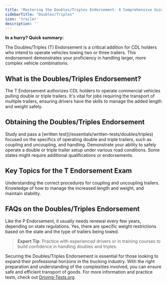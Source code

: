 ```yaml
---
title: 'Mastering the Doubles/Triples Endorsement: A Comprehensive Guide'
sidebarTitle: "Doubles/Triples"
icon: 'trailer'
description: ''
---
```

<Tip>**In a hurry? Quick summary:** </Tip>

The Doubles/Triples (T) Endorsement is a critical addition for CDL holders who intend to operate vehicles towing two or three trailers. This endorsement demonstrates your proficiency in handling larger, more complex vehicle combinations.

<Snippet file="doubles-triples-endorsement-diagram.mdx" />

## What is the Doubles/Triples Endorsement?

<AccordionGroup>
  <Accordion title="Overview of the T Endorsement">
    The T Endorsement authorizes CDL holders to operate commercial vehicles pulling double or triple trailers.
  </Accordion>

  <Accordion title="Significance of the T Endorsement">
    It's vital for jobs requiring the transport of multiple trailers, ensuring drivers have the skills to manage the added length and weight safely.
  </Accordion>
</AccordionGroup>

## Obtaining the Doubles/Triples Endorsement

<Steps>
  <Step title="Pass the Knowledge Test">
    Study and pass a [written test](/essentials/written-tests/doubles/triples) focused on the specifics of operating double and triple trailers, such as coupling and uncoupling, and handling.
  </Step>

  <Step title="Complete Skills Test">
    Demonstrate your ability to safely operate a double or triple trailer setup under various road conditions.
  </Step>

  <Step title="Meet State-Specific Requirements">
    Some states might require additional qualifications or endorsements.
  </Step>
</Steps>

## Key Topics for the T Endorsement Exam

<CardGroup cols={2}>
  <Card title="Coupling and Uncoupling" icon="link">
    Understanding the correct procedures for coupling and uncoupling trailers.
  </Card>

  <Card title="Handling and Stability" icon="scale-unbalanced">
    Knowledge of how to manage the increased length and weight, and maintain stability.
  </Card>
</CardGroup>

## FAQs on the Doubles/Triples Endorsement

<AccordionGroup>
  <Accordion title="How often do I need to renew my T Endorsement?">
    Like the P Endorsement, it usually needs renewal every few years, depending on state regulations.
  </Accordion>

  <Accordion title="Are there weight restrictions with the T Endorsement?">
    Yes, there are specific weight restrictions based on the state and the type of trailers being towed.
  </Accordion>
</AccordionGroup>

> **Expert Tip**: Practice with experienced drivers or in training courses to build confidence in handling doubles and triples.

Securing the Doubles/Triples Endorsement is essential for those looking to expand their professional horizons in the trucking industry. With the right preparation and understanding of the complexities involved, you can ensure safe and efficient transport of goods. For more information and practice tests, check out [Driving-Tests.org](https://driving-tests.org).
